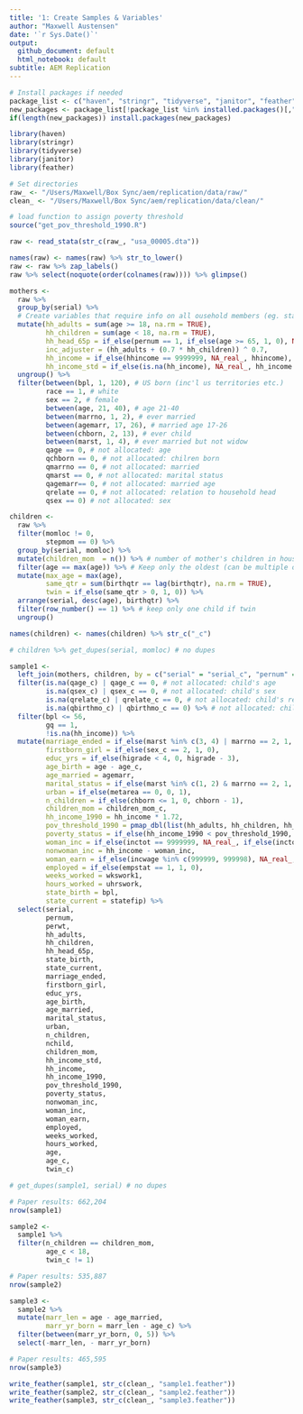 ---
title: '1: Create Samples & Variables'
author: "Maxwell Austensen"
date: '`r Sys.Date()`'
output:
  github_document: default
  html_notebook: default
subtitle: AEM Replication
---

```{r, message=FALSE, warning=FALSE, include=FALSE}
# Install packages if needed
package_list <- c("haven", "stringr", "tidyverse", "janitor", "feather", "knitr", "rmarkdown")
new_packages <- package_list[!package_list %in% installed.packages()[,"Package"]]
if(length(new_packages)) install.packages(new_packages)

library(haven)
library(stringr)
library(tidyverse)
library(janitor)
library(feather)

# Set directories
raw_ <- "/Users/Maxwell/Box Sync/aem/replication/data/raw/"
clean_ <- "/Users/Maxwell/Box Sync/aem/replication/data/clean/"
```

```{r}
# load function to assign poverty threshold
source("get_pov_threshold_1990.R")
```

```{r}
raw <- read_stata(str_c(raw_, "usa_00005.dta"))
```

```{r}
names(raw) <- names(raw) %>% str_to_lower()
raw <- raw %>% zap_labels()
raw %>% select(noquote(order(colnames(raw)))) %>% glimpse()
```

```{r}
mothers <- 
  raw %>%
  group_by(serial) %>% 
  # Create variables that require info on all ousehold members (eg. standardized household income)
  mutate(hh_adults = sum(age >= 18, na.rm = TRUE),
         hh_children = sum(age < 18, na.rm = TRUE),
         hh_head_65p = if_else(pernum == 1, if_else(age >= 65, 1, 0), NA_real_) %>% sum(na.rm = TRUE),
         inc_adjuster = (hh_adults + (0.7 * hh_children)) ^ 0.7,
         hh_income = if_else(hhincome == 9999999, NA_real_, hhincome),
         hh_income_std = if_else(is.na(hh_income), NA_real_, hh_income / inc_adjuster)) %>% 
  ungroup() %>% 
  filter(between(bpl, 1, 120), # US born (inc'l us territories etc.)
         race == 1, # white
         sex == 2, # female
         between(age, 21, 40), # age 21-40
         between(marrno, 1, 2), # ever married
         between(agemarr, 17, 26), # married age 17-26
         between(chborn, 2, 13), # ever child
         between(marst, 1, 4), # ever married but not widow
         qage == 0, # not allocated: age
         qchborn == 0, # not allocated: chilren born
         qmarrno == 0, # not allocated: married
         qmarst == 0, # not allocated: marital status
         qagemarr== 0, # not allocated: married age
         qrelate == 0, # not allocated: relation to household head
         qsex == 0) # not allocated: sex
```

```{r}
children <-
  raw %>% 
  filter(momloc != 0,
         stepmom == 0) %>% 
  group_by(serial, momloc) %>% 
  mutate(children_mom  = n()) %>% # number of mother's children in household
  filter(age == max(age)) %>% # Keep only the oldest (can be multiple oldest if same age in years)
  mutate(max_age = max(age),
         same_qtr = sum(birthqtr == lag(birthqtr), na.rm = TRUE),
         twin = if_else(same_qtr > 0, 1, 0)) %>%
  arrange(serial, desc(age), birthqtr) %>% 
  filter(row_number() == 1) %>% # keep only one child if twin
  ungroup()

names(children) <- names(children) %>% str_c("_c")

# children %>% get_dupes(serial, momloc) # no dupes
```

```{r}
sample1 <-
  left_join(mothers, children, by = c("serial" = "serial_c", "pernum" = "momloc_c")) %>%
  filter(is.na(qage_c) | qage_c == 0, # not allocated: child's age
         is.na(qsex_c) | qsex_c == 0, # not allocated: child's sex
         is.na(qrelate_c) | qrelate_c == 0, # not allocated: child's relation to head of household
         is.na(qbirthmo_c) | qbirthmo_c == 0) %>% # not allocated: child's birth month
  filter(bpl <= 56,
         gq == 1,
         !is.na(hh_income)) %>% 
  mutate(marriage_ended = if_else(marst %in% c(3, 4) | marrno == 2, 1, 0),
         firstborn_girl = if_else(sex_c == 2, 1, 0),
         educ_yrs = if_else(higrade < 4, 0, higrade - 3),
         age_birth = age - age_c,
         age_married = agemarr,
         marital_status = if_else(marst %in% c(1, 2) & marrno == 2, 1, 0),
         urban = if_else(metarea == 0, 0, 1),
         n_children = if_else(chborn <= 1, 0, chborn - 1),
         children_mom = children_mom_c,
         hh_income_1990 = hh_income * 1.72,
         pov_threshold_1990 = pmap_dbl(list(hh_adults, hh_children, hh_head_65p), get_pov_treshold_1990),
         poverty_status = if_else(hh_income_1990 < pov_threshold_1990, 1, 0),
         woman_inc = if_else(inctot == 9999999, NA_real_, if_else(inctot == -009995, -9900, inctot)),
         nonwoman_inc = hh_income - woman_inc,
         woman_earn = if_else(incwage %in% c(999999, 999998), NA_real_, incwage),
         employed = if_else(empstat == 1, 1, 0),
         weeks_worked = wkswork1,
         hours_worked = uhrswork,
         state_birth = bpl,
         state_current = statefip) %>%
  select(serial,
         pernum,
         perwt,
         hh_adults,
         hh_children,
         hh_head_65p,
         state_birth,
         state_current,
         marriage_ended,
         firstborn_girl,
         educ_yrs,
         age_birth,
         age_married,
         marital_status,
         urban,
         n_children,
         nchild,
         children_mom,
         hh_income_std,
         hh_income,
         hh_income_1990,
         pov_threshold_1990,
         poverty_status,
         nonwoman_inc,
         woman_inc,
         woman_earn,
         employed,
         weeks_worked,
         hours_worked,
         age,
         age_c,
         twin_c)

# get_dupes(sample1, serial) # no dupes

# Paper results: 662,204
nrow(sample1)
```

```{r}
sample2 <- 
  sample1 %>% 
  filter(n_children == children_mom, 
         age_c < 18, 
         twin_c != 1)

# Paper results: 535,887
nrow(sample2)
```

```{r}
sample3 <-
  sample2 %>% 
  mutate(marr_len = age - age_married,
         marr_yr_born = marr_len - age_c) %>% 
  filter(between(marr_yr_born, 0, 5)) %>%
  select(-marr_len, - marr_yr_born)

# Paper results: 465,595
nrow(sample3)
```

```{r}
write_feather(sample1, str_c(clean_, "sample1.feather"))
write_feather(sample2, str_c(clean_, "sample2.feather"))
write_feather(sample3, str_c(clean_, "sample3.feather"))
```



